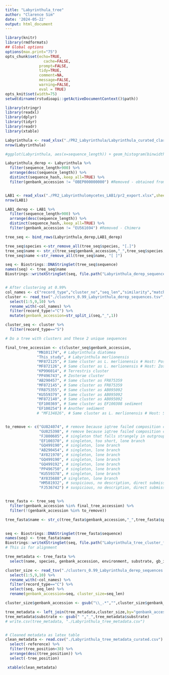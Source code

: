 ```yaml
---
title: "Labyrinthula_tree"
author: "Clarence Sim"
date: '2024-05-22'
output: html_document
---
```



```r

library(knitr)
library(rmdformats)
## Global options
options(max.print="75")
opts_chunk$set(echo=TRUE,
	             cache=FALSE,
               prompt=FALSE,
               tidy=TRUE,
               comment=NA,
               message=FALSE,
               warning=FALSE,
               eval = TRUE)
opts_knit$set(width=75)
setwd(dirname(rstudioapi::getActiveDocumentContext()$path))

```

```r
library(stringr)
library(readxl)
library(dplyr)
library(tidyr)
library(readr)
library(xtable)
```

```r
Labyrinthula <- read_xlsx("./PR2_Labyrinthula/Labyrinthula_curated_clarence.xlsx",sheet="metadata")
nrow(Labyrinthula)

#ggplot(Labyrinthula, aes(x=sequence_length)) + geom_histogram(binwidth = 10)

Labyrinthula_derep <- Labyrinthula %>%
  filter(sequence_length>900) %>%
  arrange(desc(sequence_length)) %>%
  distinct(sequence_hash,.keep_all=TRUE) %>%
  filter(genbank_accession != "OBEP000000000") #Removed - obtained from genome


LAB1 <- read_xlsx("./PR2_Labyrinthulomycetes_LAB1/pr2_export.xlsx",sheet="metadata")
nrow(LAB1)

LAB1_derep <- LAB1 %>%
  filter(sequence_length>900) %>%
  arrange(desc(sequence_length)) %>%
  distinct(sequence_hash,.keep_all=TRUE) %>%
  filter(genbank_accession != "EU561694") #Removed - Chimera

tree_seq <- bind_rows(Labyrinthula_derep,LAB1_derep)

tree_seq$species <-str_remove_all(tree_seq$species, "[.]")
tree_seq$name <- str_c(tree_seq$genbank_accession,"_",tree_seq$species,"_(",tree_seq$pr2_sample_type,":",tree_seq$substrate,")")
tree_seq$name <-str_remove_all(tree_seq$name, "[ ]")

seq <- Biostrings::DNAStringSet(tree_seq$sequence)
names(seq) <- tree_seq$name
Biostrings::writeXStringSet(seq, file.path("Labyrinthula_derep_sequences.fasta"), compress=FALSE, width = 20000)


# After clustering at 0.99%
col_names <- c("record_type","cluster_no","seq_len","similarity","match_orientation","seq","centroid_seq")
cluster <- read_tsv("./clusters_0.99_Labyrinthula_derep_sequences.tsv",col_names=FALSE) %>% 
  select(1:5,9,10) %>%
  rename_with(~col_names) %>%
  filter(record_type!="C") %>%
  mutate(genbank_accession=str_split_i(seq,"_",1))

cluster_seq <- cluster %>%
  filter(record_type=="S")

# Do a tree with clusters and these 2 unique sequences

final_tree_accession <- c(cluster_seq$genbank_accession, 
              "MN101174", # Labyrinthula diatomea
              "This_study", # Labyrinthula merlionensis
              "MF872125", # Same cluster as L. merlionensis # Host: Posidonia australis
              "MF872126", # Same cluster as L. merlionensis # Host: Zostera muelleri
              "KP996014", # Terrestris cluster
              "PP496743", # Zosterae cluster
              "AB290457", # Same cluster as FR875359
              "MF872145", # Same cluster as FR875359
              "FR875355", # Same cluster as AB095092
              "KU559379", # Same cluster as AB095092
              "MF872140", # Same cluster as AB095092
              "EF100369", # Same cluster as EF100308 sediment
              "EF100254") # Another sediment
              # "MF134826", # Same cluster as L. merlionensis # Host: Shrimp Pond # suspicious


to_remove <- c("GU824074", # remove because iqtree failed composition chi2 test (p-value<5%; df=3)
               "GU825398", # remove because iqtree failed composition chi2 test (p-value<5%; df=3)
               "FJ800605", # singleton that falls strangely in outgroup
               "EF100370", # singleton, too short, lone branch
               "GQ499190", # singleton, lone branch
               "AB290454", # singleton, lone branch
               "AY821970", # singleton, lone branch
               "GQ499190", # singleton, lone branch
               "GQ499192", # singleton, lone branch
               "PP496750", # singleton, lone branch
               "KU559378", # singleton, lone branch
               "AY835688",# singleton, lone branch
               "HM581932", # suspicious, no description, direct submission
               "FJ536742") # suspicious, no description, direct submission


tree_fasta <- tree_seq %>%
  filter(genbank_accession %in% final_tree_accession) %>%
  filter(!(genbank_accession %in% to_remove))

tree_fasta$name <- str_c(tree_fasta$genbank_accession,"_",tree_fasta$species)

         
seq <- Biostrings::DNAStringSet(tree_fasta$sequence)
names(seq) <- tree_fasta$name
Biostrings::writeXStringSet(seq, file.path("Labyrinthula_tree_cluster_foralignment.fasta"), compress=FALSE, width = 20000)
# This is for alignment

tree_metadata <- tree_fasta %>%
  select(name, species, genbank_accession, environment, substrate, gb_isolation_source, gb_host, pr2_sample_type, pr2_country, pr2_location,gb_clone,gb_isolate,gb_strain)

cluster_size <- read_tsv("./clusters_0.99_Labyrinthula_derep_sequences.tsv",col_names=FALSE) %>% 
  select(1:5,9,10) %>%
  rename_with(~col_names) %>%
  filter(record_type=="C") %>% 
  select(seq, seq_len) %>%
  rename(genbank_accession=seq, cluster_size=seq_len)

cluster_size$genbank_accession <- gsub("\\_.*","",cluster_size$genbank_accession)

tree_metadata <- left_join(tree_metadata,cluster_size,by="genbank_accession") 
tree_metadata$substrate <- gsub(" ","_",tree_metadata$substrate)
# write.csv(tree_metadata, "./Labyrinthula_tree_metadata.csv")


# Cleaned metadata as latex table
clean_metadata <- read.csv("./Labyrinthula_tree_metadata_curated.csv") %>%
  select(-reference) %>%
  filter(tree_position<38) %>%
  arrange(desc(tree_position)) %>%
  select(-tree_position)

 xtable(clean_metadata)
```